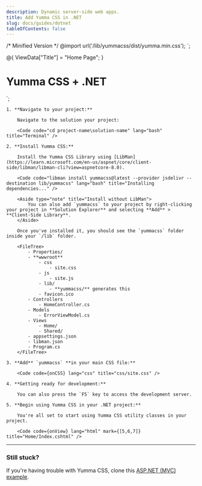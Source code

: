 ```yaml
---
description: Dynamic server-side web apps.
title: Add Yumma CSS in .NET
slug: docs/guides/dotnet
tableOfContents: false
---
```


/* Minified Version */
@import url('/lib/yummacss/dist/yumma.min.css');
`;

@{
    ViewData["Title"] = "Home Page";
}

<div class="h-1/1 ins">
  <h1 class="fs-xxl fw-500 tc-pink">Yumma CSS + .NET</h1>
</div>
`;

<Steps>

    1. **Navigate to your project:**

        Navigate to the solution your project:

        <Code code="cd project-name\solution-name" lang="bash" title="Terminal" />

    2. **Install Yumma CSS:**

        Install the Yumma CSS Library using [LibMan](https://learn.microsoft.com/en-us/aspnet/core/client-side/libman/libman-cli?view=aspnetcore-8.0).

        <Code code="libman install yummacss@latest --provider jsdelivr --destination lib/yummacss" lang="bash" title="Installing dependencies..." />

        <Aside type="note" title="Install without LibMan">
            You can also add `yummacss` to your project by right-clicking your project in **Solution Explorer** and selecting **Add** > **Client-Side Library**.
        </Aside>

        Once you've installed it, you should see the `yummacss` folder inside your `/lib` folder.

        <FileTree>
            - Properties/
            - **wwwroot**
                - css
                    - site.css
                - js
                    - site.js
                - lib/
                    - **yummacss/** generates this
                - favicon.ico
            - Controllers
                - HomeController.cs
            - Models
                - ErrorViewModel.cs
            - Views
                - Home/
                - Shared/
            - appsettings.json
            - libman.json
            - Program.cs
        </FileTree>

    3. **Add** `yummacss` **in your main CSS file:**

        <Code code={onCSS} lang="css" title="css/site.css" />

    4. **Getting ready for development:**

        You can also press the `F5` key to access the development server.

    5. **Begin using Yumma CSS in your .NET project:**

        You're all set to start using Yumma CSS utility classes in your project.

        <Code code={onView} lang="html" mark={[5,6,7]} title="Home/Index.cshtml" />

</Steps>

---

### Still stuck?

If you're having trouble with Yumma CSS, clone this [ASP.NET (MVC) example](https://github.com/yumma-lib/dotnet-yummacss-example.git).

<Code
  code="git clone https://github.com/yumma-lib/dotnet-yummacss-example.git"
  lang="bash"
  title="Cloning repository..."
/>
